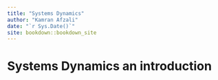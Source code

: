 ```yaml
--- 
title: "Systems Dynamics"
author: "Kamran Afzali"
date: "`r Sys.Date()`"
site: bookdown::bookdown_site
---
```


# Systems Dynamics an introduction

